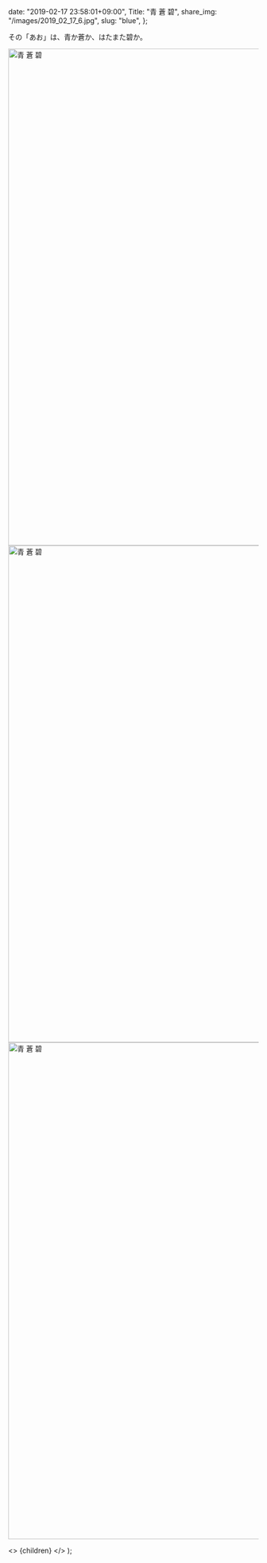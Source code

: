 
  date: "2019-02-17 23:58:01+09:00",
  Title: "青 蒼 碧",
  share_img: "/images/2019_02_17_6.jpg",
  slug: "blue",
};

その「あお」は、青か蒼か、はたまた碧か。

<img src="/images/2019_02_17_2.jpg" alt="青 蒼 碧" width="1500" height="1000" />

<img src="/images/2019_02_17_5.jpg" alt="青 蒼 碧" width="1500" height="1000" />

<img src="/images/2019_02_17_6.jpg" alt="青 蒼 碧" width="1500" height="1000" loading="lazy" />

  <>
    <Head>
      <title>{meta.Title} | 異郷好実</title>
    </Head>
    <PostLayout meta={meta}>{children}</PostLayout>
  </>
);
